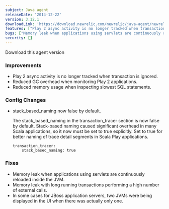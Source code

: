 ```yaml
---
subject: Java agent
releaseDate: '2014-12-22'
version: 3.12.1
downloadLink: 'https://download.newrelic.com/newrelic/java-agent/newrelic-agent/3.12.1/'
features: ["Play 2 async activity is no longer tracked when transaction is ignored", "Reduced GC overhead when monitoring Play 2 applications", "Reduced memory usage when inspecting slowest SQL statements", "stack_based_naming now false by default"]
bugs: ["Memory leak when applications using servlets are continuously reloaded inside the JVM", "Memory leak with long running transactions performing a high number of external calls", "Sometimes with JBoss application servers, two JVMs were being displayed in the UI when there was actually only one"]
security: []
---
```


<ButtonGroup>
  <ButtonLink
    role="button"
    to="https://download.newrelic.com/newrelic/java-agent/newrelic-agent/3.12.1/"
    variant="primary"
  >
    Download this agent version
  </ButtonLink>
</ButtonGroup>

### Improvements

* Play 2 async activity is no longer tracked when transaction is ignored.
* Reduced GC overhead when monitoring Play 2 applications.
* Reduced memory usage when inspecting slowest SQL statements.

### Config Changes

* stack_based_naming now false by default.

  The stack_based_naming in the transaction_tracer section is now false by default. Stack-based naming caused significant overhead in many Scala applications, so it now must be set to true explicitly. Set to true for better naming of trace detail segments in Scala Play applications.

  ```
  transaction_tracer:
      stack_based_naming: true
  ```

### Fixes

* Memory leak when applications using servlets are continuously reloaded inside the JVM.
* Memory leak with long running transactions performing a high number of external calls.
* In some cases for JBoss application servers, two JVMs were being displayed in the UI when there was actually only one.
